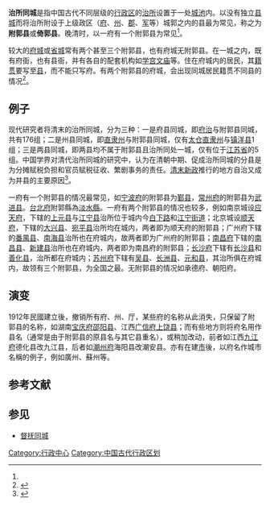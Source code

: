 {{expert}}
'''治所同城'''是指中国古代不同层级的[[行政区|行政区]]的[[治所|治所]]设置于一处[[城池|城池]]内。以没有独立[[县城|县城]]而将治所附设于上级政区（[[府_(行政区划)|府]]、[[州|州]]、[[郡|郡]]、[[军_(行政区划)|军]]等）城郭之内的县最为常见，称之为'''附郭县'''或'''倚郭县'''。晚清时，以一府有一个附郭县为常见<ref name="aa1" />{{Rp|120}}。

较大的[[府城|府城]]或[[省城|省城]]常有两个甚至三个附郭县，也有府城无附郭县。在一城之内，既有府衙，也有县衙，并有各自的配套机构如[[学宫|学宫]][[孔庙|文庙]]等。住在府城内的居民，其[[籍贯|籍贯]]要写至[[县|县]]，而不能只写府。有两个附郭县的府城，会出现同城居民籍贯不同县的情况<ref>{{Cite web|title=长安不是西安的古名，可为什么我们总是误把西安当长安？|url=https://www.thepaper.cn/newsDetail_forward_1756994|accessdate=2018-09-08|author=徐春伟|date=2017-09-27|publisher=澎湃新闻|archive-date=2018-09-07|archive-url=https://web.archive.org/web/20180907221444/https://www.thepaper.cn/newsDetail_forward_1756994|dead-url=no}}</ref>。

==例子==

现代研究者将清末的治所同城，分为三种：一是府县同城，即[[府城|府治]]与附郭县同城，共有176组；二是州县同城，即[[直隶州|直隶州]]与附郭县同城，仅有[[太仓直隶州|太仓直隶州]]与[[镇洋县|镇洋县]]1组；三是两县同城，即两县均不属于附郭县且治所同处一城，仅有位于[[江蘇省_(清)|江苏省]]的5组。中国学界对清代治所同城的研究中，认为在清朝中期、促成治所同城的分县是为分摊赋税负担和官员赋税征收、繁剧事务的责任。[[清末新政|清末新政]]推行的地方自治又成为并县的主要原因<ref name="aa1">{{cite journal|last =
|first =
|author =高茂兵
|coauthors =
|date =2020
|year =
|month =
|title =《清末民初同城治所裁并初探》
|journal =历史地理研究
|volume =
|issue =2020年第1期
|pages =120—136
|publisher =复旦大学；中国地理学会
|location =上海市
|issn =2096-6822
|pmid =
|doi =
|bibcode =
|oclc =
|id =
|url =http://www.iqh.net.cn/info.asp?column_id=13907
|language =Zh-hans
|access-date =2021-04-11
|archive-date =2021-04-11
|archive-url =https://web.archive.org/web/20210411023054/http://www.iqh.net.cn/info.asp?column_id=13907
|dead-url =no
}}</ref>{{Rp|120}}。

一府有一个附郭县的情况最常见，如[[宁波府|宁波府]]的附郭县为[[鄞县|鄞县]]，[[常州府|常州府]]的附郭县为[[武进县|武进县]]。[[台北府|台北府]]附郭縣為[[淡水縣|淡水縣]]。一府有两个附郭县的情况也较多，例如南京城设[[应天府_(明朝)|应天府]]，下辖的[[上元县|上元县]]与[[江宁县|江宁县]]治所位于城内今[[白下路|白下路]]和[[江宁街道|江宁街道]]；北京城设[[顺天府|顺天府]]，下辖的[[大兴县_(金朝)|大兴县]]、[[宛平县|宛平县]]治所均在城内，两者即为顺天府的附郭县；广州府下辖的[[番禺县|番禺县]]、[[南海县|南海县]]治所也在府城内，故两者即为广州府的附郭县；[[南昌府|南昌府]]下辖的[[南昌县|南昌县]]、[[新建县_(北宋)|新建县]]治所也在府城内，两者即为南昌府的附郭县；[[长沙府|长沙府]]下辖有[[长沙县|长沙县]]和[[善化县|善化县]]，治所都在府城内；[[苏州府|苏州府]]下辖有[[吴县|吴县]]、[[长洲县|长洲县]]、[[元和县|元和县]]，其治所俱在府城内，故领有三个附郭县，为全国之最。无附郭县的情况如承德府、朝阳府。

==演变==

1912年民國建立後，撤销所有府、州、厅，某些府的名称从此消失，只保留了附郭县的名称，如湖南[[宝庆府|宝庆府]][[邵阳县|邵阳县]]、江西[[广信府|广信府]][[上饶县|上饶县]]；而有些地方则将府名用作县名（通常是由于附郭县的原县名与其它县重名），或稍加改动，前者如江西[[九江府|九江府]]德化县改九江县，后者如[[潮州府|潮州府]]海阳县改潮安县。亦有在建[[市|市]]後，以府名作城市名稱的例子，例如廣州、蘇州等。

== 参考文献 ==
{{Reflist}}

== 参见 ==
* [[督抚同城|督抚同城]]

[[Category:行政中心|Category:行政中心]]
[[Category:中国古代行政区划|Category:中国古代行政区划]]